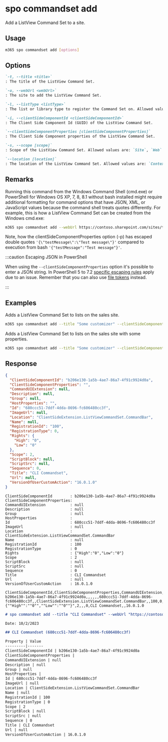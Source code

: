 
# spo commandset add

Add a ListView Command Set to a site.

## Usage

```sh
m365 spo commandset add [options]
```

## Options

```md definition-list
`-t, --title <title>`
: The title of the ListView Command Set.

`-u, --webUrl <webUrl>`
: The site to add the ListView Command Set.

`-l, --listType <listType>`
: The list or library type to register the Command Set on. Allowed values are: `List`, `Library` or `SitePages`.

`-i, --clientSideComponentId <clientSideComponentId>`
: The Client Side Component Id (GUID) of the ListView Command Set.

`--clientSideComponentProperties [clientSideComponentProperties]`
: The Client Side Component properties of the ListView Command Set.

`-s, --scope [scope]`
: Scope of the ListView Command Set. Allowed values are: `Site`, `Web`. Defaults to `Web`.

`--location [location]`
: The location of the ListView Command Set. Allowed values are: `ContextMenu`, `CommandBar` or `Both`. Defaults to `CommandBar`.
```

<Global />

## Remarks

Running this command from the Windows Command Shell (cmd.exe) or PowerShell for Windows OS XP, 7, 8, 8.1 without bash installed might require additional formatting for command options that have JSON, XML, or JavaScript values because the command shell treats quotes differently. For example, this is how a ListView Command Set can be created from the Windows cmd.exe:

```sh
m365 spo commandset add --webUrl https://contoso.sharepoint.com/sites/test --title "CLI Commandset" --location "ContextMenu" --listType "List" --clientSideComponentId b41916e7-e69d-467f-b37f-ff8ecf8f99f2 --clientSideComponentProperties '{\"testMessage\":\"Test message\"}'
```

Note, how the clientSideComponentProperties option (-p) has escaped double quotes `'{\"testMessage\":\"Test message\"}'` compared to execution from bash `'{"testMessage":"Test message"}'`.

:::caution Escaping JSON in PowerShell

When using the `--clientSideComponentProperties` option it's possible to enter a JSON string. In PowerShell 5 to 7.2 [specific escaping rules](./../../../user-guide/using-cli.mdx#escaping-double-quotes-in-powershell) apply due to an issue. Remember that you can also use [file tokens](./../../../user-guide/using-cli.mdx#passing-complex-content-into-cli-options) instead.

:::

## Examples

Adds a ListView Command Set to lists on the sales site.

```sh
m365 spo commandset add --title "Some customizer" --clientSideComponentId 799883f5-7962-4384-a10a-105adaec6ffc --listType List --webUrl https://contoso.sharepoint.com/sites/sales
```

Adds a ListView Command Set to lists on the sales site with some properties.

```sh
m365 spo commandset add --title "Some customizer" --clientSideComponentId 799883f5-7962-4384-a10a-105adaec6ffc --clientSideComponentProperties '{ "someProperty": "Some value" }' --listType List --webUrl https://contoso.sharepoint.com/sites/sales
```

## Response

<Tabs>
  <TabItem value="JSON">

  ```json
  {
    "ClientSideComponentId": "b206e130-1a5b-4ae7-86a7-4f91c9924d0a",
    "ClientSideComponentProperties": "",
    "CommandUIExtension": null,
    "Description": null,
    "Group": null,
    "HostProperties": "",
    "Id": "680ccc51-7ddf-4dda-8696-fc606480cc3f",
    "ImageUrl": null,
    "Location": "ClientSideExtension.ListViewCommandSet.CommandBar",
    "Name": null,
    "RegistrationId": "100",
    "RegistrationType": 0,
    "Rights": {
      "High": "0",
      "Low": "0"
    },
    "Scope": 2,
    "ScriptBlock": null,
    "ScriptSrc": null,
    "Sequence": 0,
    "Title": "CLI Commandset",
    "Url": null,
    "VersionOfUserCustomAction": "16.0.1.0"
  }
  ```

  </TabItem>
  <TabItem value="Text">

  ```text
  ClientSideComponentId        : b206e130-1a5b-4ae7-86a7-4f91c9924d0a
  ClientSideComponentProperties:
  CommandUIExtension           : null
  Description                  : null
  Group                        : null
  HostProperties               :
  Id                           : 680ccc51-7ddf-4dda-8696-fc606480cc3f
  ImageUrl                     : null
  Location                     : ClientSideExtension.ListViewCommandSet.CommandBar
  Name                         : null
  RegistrationId               : 100
  RegistrationType             : 0
  Rights                       : {"High":"0","Low":"0"}
  Scope                        : 2
  ScriptBlock                  : null
  ScriptSrc                    : null
  Sequence                     : 0
  Title                        : CLI Commandset
  Url                          : null
  VersionOfUserCustomAction    : 16.0.1.0
  ```

  </TabItem>
  <TabItem value="CSV">

  ```csv
  ClientSideComponentId,ClientSideComponentProperties,CommandUIExtension,Description,Group,HostProperties,Id,ImageUrl,Location,Name,RegistrationId,RegistrationType,Rights,Scope,ScriptBlock,ScriptSrc,Sequence,Title,Url,VersionOfUserCustomAction
  b206e130-1a5b-4ae7-86a7-4f91c9924d0a,,,,,,680ccc51-7ddf-4dda-8696-fc606480cc3f,,ClientSideExtension.ListViewCommandSet.CommandBar,,100,0,"{""High"":""0"",""Low"":""0""}",2,,,0,CLI Commandset,,16.0.1.0
  ```

  </TabItem>
  <TabItem value="Markdown">

  ```md
  # spo commandset add --title "CLI Commandset" --webUrl "https://contoso.sharepoint.com" --clientSideComponentId "b206e130-1a5b-4ae7-86a7-4f91c9924d0a" --listType "List" --scope "Site"

  Date: 10/2/2023

  ## CLI Commandset (680ccc51-7ddf-4dda-8696-fc606480cc3f)

  Property | Value
  ---------|-------
  ClientSideComponentId | b206e130-1a5b-4ae7-86a7-4f91c9924d0a
  ClientSideComponentProperties |
  CommandUIExtension | null
  Description | null
  Group | null
  HostProperties |
  Id | 680ccc51-7ddf-4dda-8696-fc606480cc3f
  ImageUrl | null
  Location | ClientSideExtension.ListViewCommandSet.CommandBar
  Name | null
  RegistrationId | 100
  RegistrationType | 0
  Scope | 2
  ScriptBlock | null
  ScriptSrc | null
  Sequence | 0
  Title | CLI Commandset
  Url | null
  VersionOfUserCustomAction | 16.0.1.0
  ```

  </TabItem>
</Tabs>
